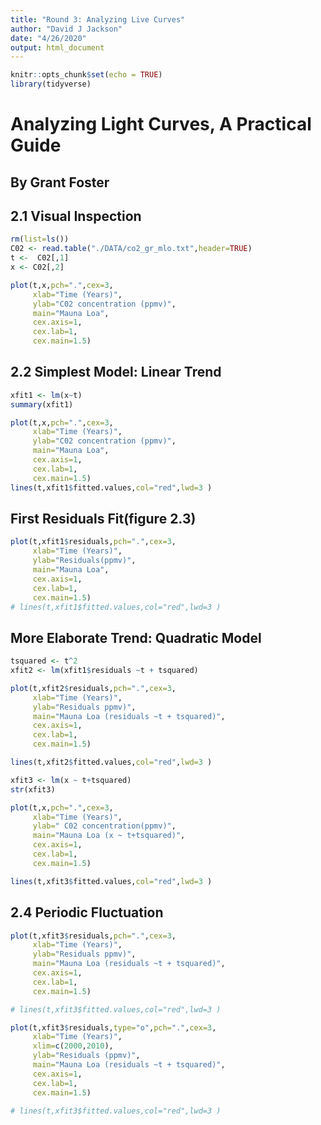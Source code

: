 ```yaml
---
title: "Round 3: Analyzing Live Curves"
author: "David J Jackson"
date: "4/26/2020"
output: html_document
---
```


```r
knitr::opts_chunk$set(echo = TRUE)
library(tidyverse)
```

# Analyzing Light Curves, A Practical Guide
## By Grant Foster

## 2.1 Visual Inspection

```r
rm(list=ls())
C02 <- read.table("./DATA/co2_gr_mlo.txt",header=TRUE)
t <-  C02[,1]
x <- C02[,2]
```
```r
plot(t,x,pch=".",cex=3,
     xlab="Time (Years)",
     ylab="C02 concentration (ppmv)",
     main="Mauna Loa",
     cex.axis=1,
     cex.lab=1,
     cex.main=1.5)
```

## 2.2 Simplest Model: Linear Trend


```r
xfit1 <- lm(x~t)
summary(xfit1)
```
```r
plot(t,x,pch=".",cex=3,
     xlab="Time (Years)",
     ylab="C02 concentration (ppmv)",
     main="Mauna Loa",
     cex.axis=1,
     cex.lab=1,
     cex.main=1.5)
lines(t,xfit1$fitted.values,col="red",lwd=3 )
```

## First Residuals Fit(figure 2.3)

```r
plot(t,xfit1$residuals,pch=".",cex=3,
     xlab="Time (Years)",
     ylab="Residuals(ppmv)",
     main="Mauna Loa",
     cex.axis=1,
     cex.lab=1,
     cex.main=1.5)
# lines(t,xfit1$fitted.values,col="red",lwd=3 )
```

##  More Elaborate Trend: Quadratic Model

```r
tsquared <- t^2
xfit2 <- lm(xfit1$residuals ~t + tsquared)
```
```r
plot(t,xfit2$residuals,pch=".",cex=3,
     xlab="Time (Years)",
     ylab="Residuals ppmv)",
     main="Mauna Loa (residuals ~t + tsquared)",
     cex.axis=1,
     cex.lab=1,
     cex.main=1.5)

lines(t,xfit2$fitted.values,col="red",lwd=3 )
```
```r
xfit3 <- lm(x ~ t+tsquared)
str(xfit3)
```
```r
plot(t,x,pch=".",cex=3,
     xlab="Time (Years)",
     ylab=" C02 concentration(ppmv)",
     main="Mauna Loa (x ~ t+tsquared)",
     cex.axis=1,
     cex.lab=1,
     cex.main=1.5)

lines(t,xfit3$fitted.values,col="red",lwd=3 )
```

## 2.4 Periodic Fluctuation

```r
plot(t,xfit3$residuals,pch=".",cex=3,
     xlab="Time (Years)",
     ylab="Residuals ppmv)",
     main="Mauna Loa (residuals ~t + tsquared)",
     cex.axis=1,
     cex.lab=1,
     cex.main=1.5)

# lines(t,xfit3$fitted.values,col="red",lwd=3 )
```


```r
plot(t,xfit3$residuals,type="o",pch=".",cex=3,
     xlab="Time (Years)",
     xlim=c(2000,2010),
     ylab="Residuals (ppmv)",
     main="Mauna Loa (residuals ~t + tsquared)",
     cex.axis=1,
     cex.lab=1,
     cex.main=1.5)

# lines(t,xfit3$fitted.values,col="red",lwd=3 )
```
